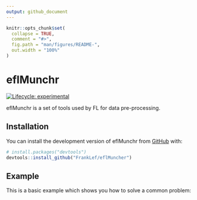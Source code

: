 ```yaml
---
output: github_document
---
```


<!-- README.md is generated from README.Rmd. Please edit that file -->

```r
knitr::opts_chunk$set(
  collapse = TRUE,
  comment = "#>",
  fig.path = "man/figures/README-",
  out.width = "100%"
)
```

# eflMunchr

<!-- badges: start -->
[![Lifecycle: experimental](https://img.shields.io/badge/lifecycle-experimental-orange.svg)](https://lifecycle.r-lib.org/articles/stages.html#experimental)
<!-- badges: end -->

eflMunchr is a set of tools used by FL for data pre-processing.

## Installation

You can install the development version of eflMunchr from [GitHub](https://github.com/) with:

``` r
# install.packages("devtools")
devtools::install_github("FrankLef/eflMuncher")
```

## Example

This is a basic example which shows you how to solve a common problem:
